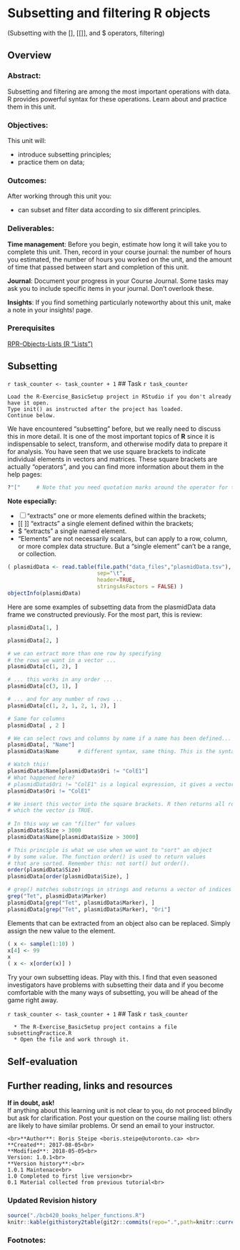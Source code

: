 # Subsetting and filtering R objects {#r-subsetting}
(Subsetting with the [], [[]], and $ operators, filtering)


 
## Overview
### Abstract:
Subsetting and filtering are among the most important operations with data. R provides powerful syntax for these operations. Learn about and practice them in this unit.

### Objectives:

This unit will:

  * introduce subsetting principles;
  * practice them on data;

### Outcomes:

After working through this unit you:

  * can subset and filter data according to six different principles.

### Deliverables:
**Time management**: Before you begin, estimate how long it will take you to complete this unit. Then, record in your course journal: the number of hours you estimated, the number of hours you worked on the unit, and the amount of time that passed between start and completion of this unit.

**Journal**: Document your progress in your Course Journal. Some tasks may ask you to include specific items in your journal. Don't overlook these.

**Insights**: If you find something particularly noteworthy about this unit, make a note in your insights! page.

### Prerequisites 
[RPR-Objects-Lists (R "Lists")](#r-lists)


## Subsetting

`r task_counter <- task_counter + 1`
## Task `r task_counter`

```block
Load the R-Exercise_BasicSetup project in RStudio if you don't already have it open.
Type init() as instructed after the project has loaded.
Continue below.
```

We have encountered "subsetting" before, but we really need to discuss this in more detail. It is one of the most important topics of **R** since it is indispensable to select, transform, and otherwise modify data to prepare it for analysis. You have seen that we use square brackets to indicate individual elements in vectors and matrices. These square brackets are actually "operators", and you can find more information about them in the help pages:

```r
?"["     # Note that you need quotation marks around the operator for this.
```


**Note especially:**

  * [ ] "extracts" one or more elements defined within the brackets;
  * [[ ]] "extracts" a single element defined within the brackets;
  * $ "extracts" a single named element.
  * "Elements" are not necessarily scalars, but can apply to a row, column, or more complex data structure. But a "single element" can't be a range, or collection.


```r
( plasmidData <- read.table(file.path("data_files","plasmidData.tsv"),
                            sep="\t",
                            header=TRUE,
                            stringsAsFactors = FALSE) )
objectInfo(plasmidData)

```

Here are some examples of subsetting data from the plasmidData data frame we constructed previously. For the most part, this is review:

```r
plasmidData[1, ]
```

```r
plasmidData[2, ]
```

 
```r
# we can extract more than one row by specifying
# the rows we want in a vector ...
plasmidData[c(1, 2), ]
```

```r
# ... this works in any order ...
plasmidData[c(3, 1), ]
```
```r
# ... and for any number of rows ...
plasmidData[c(1, 2, 1, 2, 1, 2), ]
```
```r
# Same for columns
plasmidData[ , 2 ]
```
 
 
```r
# We can select rows and columns by name if a name has been defined...
plasmidData[, "Name"]
plasmidData$Name      # different syntax, same thing. This is the syntax I use most frequently.
```

 
```r
# Watch this!
plasmidData$Name[plasmidData$Ori != "ColE1"]
# What happened here?
# plasmidData$Ori != "ColE1" is a logical expression, it gives a vector of TRUE/FALSE values
plasmidData$Ori != "ColE1"
```

```r
# We insert this vector into the square brackets. R then returns all rows for
# which the vector is TRUE.
 
# In this way we can "filter" for values
plasmidData$Size > 3000
plasmidData$Name[plasmidData$Size > 3000]
```
 
```r
# This principle is what we use when we want to "sort" an object
# by some value. The function order() is used to return values
# that are sorted. Remember this: not sort() but order().
order(plasmidData$Size)
plasmidData[order(plasmidData$Size), ]
```
 
```r
# grep() matches substrings in strings and returns a vector of indices
grep("Tet", plasmidData$Marker)
plasmidData[grep("Tet", plasmidData$Marker), ]
plasmidData[grep("Tet", plasmidData$Marker), "Ori"]

```

Elements that can be extracted from an object also can be replaced. Simply assign the new value to the element.
 
```r
( x <- sample(1:10) )
x[4] <- 99
x
( x <- x[order(x)] )
```

Try your own subsetting ideas. Play with this. I find that even seasoned investigators have problems with subsetting their data and if you become comfortable with the many ways of subsetting, you will be ahead of the game right away.

`r task_counter <- task_counter + 1`
## Task `r task_counter`
 
```block
  * The R-Exercise_BasicSetup project contains a file subsettingPractice.R
  * Open the file and work through it.
```

## Self-evaluation

## Further reading, links and resources

**If in doubt, ask!**<br>
If anything about this learning unit is not clear to you, do not proceed blindly but ask for clarification. Post your question on the course mailing list: others are likely to have similar problems. Or send an email to your instructor.

```block2
<br>**Author**: Boris Steipe <boris.steipe@utoronto.ca> <br>
**Created**: 2017-08-05<br>
**Modified**: 2018-05-05<br>
Version: 1.0.1<br>
**Version history**:<br>
1.0.1 Maintenace<br>
1.0 Completed to first live version<br>
0.1 Material collected from previous tutorial<br>
``` 


### Updated Revision history
```r
source("./bcb420_books_helper_functions.R")
knitr::kable(githistory2table(git2r::commits(repo=".",path=knitr::current_input())))

```

### Footnotes: